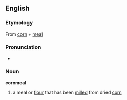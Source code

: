 ==English==
===Etymology===
From [[corn]] + [[meal]]

===Pronunciation===
*{{audio|en-us-cornmeal.ogg|Audio (US)}}

===Noun===
'''cornmeal'''
{{wikipedia}}
#a meal or [[flour]] that has been [[milled]] from dried [[corn]]